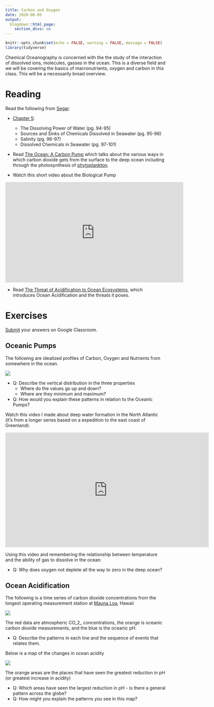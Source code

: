 ```yaml
---
title: Carbon and Oxygen
date: 2020-06-05
output:
  blogdown::html_page:
    section_divs: no
---
```


```r
knitr::opts_chunk$set(echo = FALSE, warning = FALSE, message = FALSE)
library(tidyverse)
```

Chemical Oceanography is concerned with the the study of the interaction of dissolved ions, molecules, gasses in the ocean. This is a diverse field and we will be covering the basics of macronutrients, oxygen and carbon in this class. This will be a necessarily broad overview.

# Reading

Read the following from [Segar](https://www.reefimages.com/oceansci.php):

- [Chapter 5](https://www.reefimages.com/oceans/SegarOcean4Chap05.pdf): 
  * The Dissolving Power of Water (pg. 94-95)
  * Sources and Sinks of Chemicals Dissolved in Seawater (pg. 95-96)
  * Salinity (pg. 96-97)
  * Dissolved Chemicals in Seawater (pg. 97-101)

- Read [The Ocean: A Carbon Pump](/docs/ocean-carbon-pump_ScientificItems_BD-2.pdf) which talks about the various ways in which carbon dioxide gets from the surface to the deep ocean including through the photosynthesis of [phytoplankton](https://en.wikipedia.org/wiki/Phytoplankton).

- Watch this short video about the Biological Pump

<iframe width="560" height="315" src="https://www.youtube.com/embed/U03MUHFuO2o" frameborder="0" allow="accelerometer; autoplay; encrypted-media; gyroscope; picture-in-picture" allowfullscreen></iframe>

- Read [The Threat of Acidification to Ocean Ecosystems](/docs/Current-Ocean_Acidification_Issue.pdf), which introduces Ocean Acidification and the threats it poses.

# Exercises

[Submit](https://classroom.google.com/u/4/c/ODEyOTAzMjY5MjJa/a/ODgzOTM0MzcxNzha/details) your answers on Google Classroom.

## Oceanic Pumps

The following are idealized profiles of Carbon, Oxygen and Nutrients from somewhere in the ocean.

![](/images/OceanSolutes18IV.png)

* Q: Describe the vertical distribution in the three properties 
    + Where do the values go up and down?
    + Where are they minimum and maximum?
* Q: How would you explain these patterns in relation to the Oceanic Pumps?

Watch this video I made about deep water formation in the North Atlantic (it's from a longer series based on a expedition to the east coast of Greenland):

<iframe src="https://player.vimeo.com/video/46944329" width="640" height="360" frameborder="0" allow="autoplay; fullscreen" allowfullscreen></iframe>

Using this video and remembering the relationship between temperature and the ability of gas to dissolve in the ocean:

* Q: Why does oxygen not deplete all the way to zero in the deep ocean?

## Ocean Acidification

The following is a time series of carbon dioxide concentrations from the longest operating measurement station at [Mauna Loa](https://www.esrl.noaa.gov/gmd/obop/mlo/), Hawaii

![](/images/manua_loa.png)

The red data are atmospheric CO_2_ concentrations, the orange is oceanic carbon dioxide measurements, and the blue is the oceanic pH.

* Q: Describe the patterns in each line and the sequence of events that relates them.

Below is a map of the changes in ocean acidity 

![](/images/Historical_Changes_in_Ocean_Acidity.jpg)

The orange areas are the places that have seen the greatest reduction in pH (or greatest increase in acidity)

* Q: Which areas have seen the largest reduction in pH - is there a general pattern across the globe?
* Q: How might you explain the patterns you see in this map?


